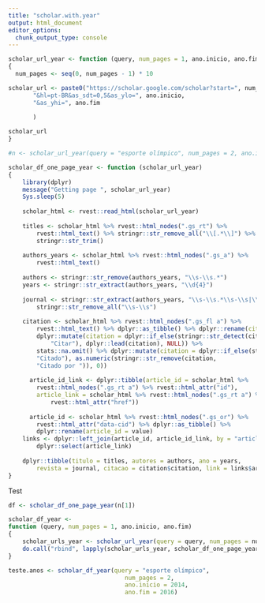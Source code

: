 ---
title: "scholar.with.year"
output: html_document
editor_options: 
  chunk_output_type: console
---

```{r}
scholar_url_year <- function (query, num_pages = 1, ano.inicio, ano.fim) 
{
  num_pages <- seq(0, num_pages - 1) * 10

scholar_url <- paste0("https://scholar.google.com/scholar?start=", num_pages, "&q=",'"',            stringr::str_replace_all(query, " ", "+"), '"',
       "&hl=pt-BR&as_sdt=0,5&as_ylo=", ano.inicio,
       "&as_yhi=", ano.fim
       
       )

scholar_url
}

#n <- scholar_url_year(query = "esporte olímpico", num_pages = 2, ano.inicio = 2014, ano.fim = 2016)
```



```{r}
scholar_df_one_page_year <- function (scholar_url_year) 
{
    library(dplyr)
    message("Getting page ", scholar_url_year)
    Sys.sleep(5)
    
    scholar_html <- rvest::read_html(scholar_url_year)
    
    titles <- scholar_html %>% rvest::html_nodes(".gs_rt") %>% 
        rvest::html_text() %>% stringr::str_remove_all("\\[.*\\]") %>% 
        stringr::str_trim()
    
    authors_years <- scholar_html %>% rvest::html_nodes(".gs_a") %>% 
        rvest::html_text()
    
    authors <- stringr::str_remove(authors_years, "\\s-\\s.*")
    years <- stringr::str_extract(authors_years, "\\d{4}")
    
    journal <- stringr::str_extract(authors_years, "\\s-\\s.*\\s-\\s|\\s-\\s.*") %>% 
        stringr::str_remove_all("\\s-\\s")
    
    citation <- scholar_html %>% rvest::html_nodes(".gs_fl a") %>% 
        rvest::html_text() %>% dplyr::as_tibble() %>% dplyr::rename(citation = value) %>% 
        dplyr::mutate(citation = dplyr::if_else(stringr::str_detect(citation, 
            "Citar"), dplyr::lead(citation), NULL)) %>% 
        stats::na.omit() %>% dplyr::mutate(citation = dplyr::if_else(stringr::str_detect(citation, 
        "Citado"), as.numeric(stringr::str_remove(citation, 
        "Citado por ")), 0))
  
      article_id_link <- dplyr::tibble(article_id = scholar_html %>% 
        rvest::html_nodes(".gs_rt a") %>% rvest::html_attr("id"), 
        article_link = scholar_html %>% rvest::html_nodes(".gs_rt a") %>% 
            rvest::html_attr("href"))
    
      article_id <- scholar_html %>% rvest::html_nodes(".gs_or") %>% 
        rvest::html_attr("data-cid") %>% dplyr::as_tibble() %>% 
        dplyr::rename(article_id = value)
    links <- dplyr::left_join(article_id, article_id_link, by = "article_id") %>% 
        dplyr::select(article_link)
    
    dplyr::tibble(titulo = titles, autores = authors, ano = years, 
        revista = journal, citacao = citation$citation, link = links$article_link)
}
```

Test
```{r}
df <- scholar_df_one_page_year(n[1])
```

```{r}
scholar_df_year <- 
function (query, num_pages = 1, ano.inicio, ano.fim) 
{
    scholar_urls_year <- scholar_url_year(query = query, num_pages = num_pages, ano.inicio = ano.inicio, ano.fim = ano.fim)
    do.call("rbind", lapply(scholar_urls_year, scholar_df_one_page_year))
}
```


```{r}
teste.anos <- scholar_df_year(query = "esporte olímpico", 
                                 num_pages = 2, 
                                 ano.inicio = 2014, 
                                 ano.fim = 2016)
```

